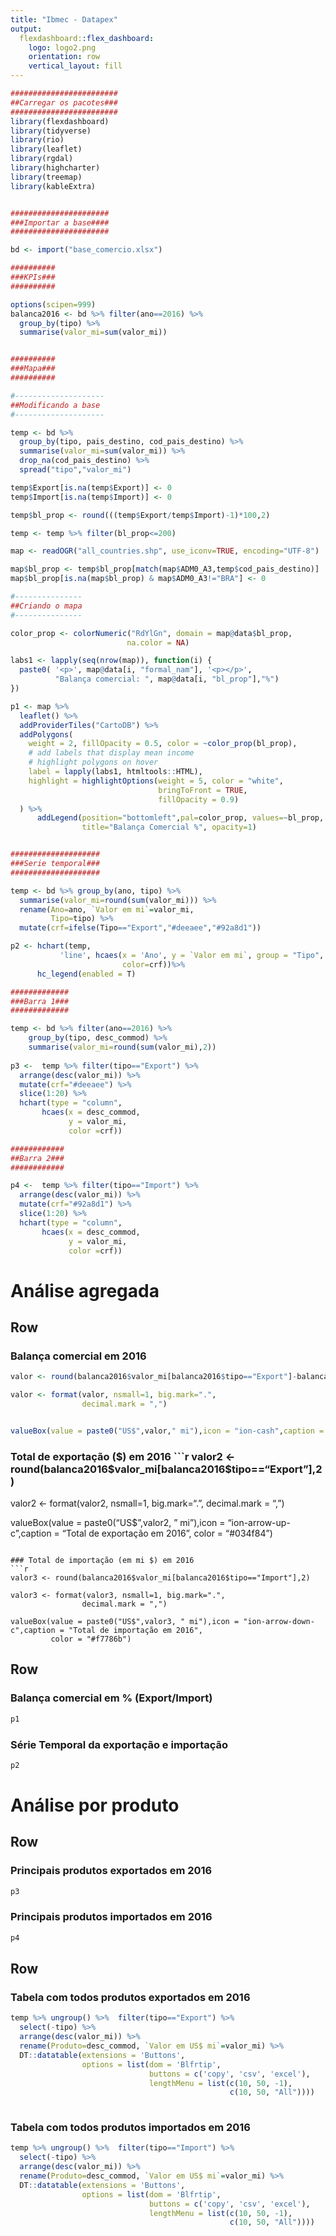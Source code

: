 ```yaml
---
title: "Ibmec - Datapex"
output: 
  flexdashboard::flex_dashboard:
    logo: logo2.png
    orientation: row
    vertical_layout: fill
---
```


```r
########################
##Carregar os pacotes###
########################
library(flexdashboard)
library(tidyverse)
library(rio)
library(leaflet)
library(rgdal)
library(highcharter)
library(treemap)
library(kableExtra)


######################
###Importar a base####
######################

bd <- import("base_comercio.xlsx")

##########
###KPIs###
##########

options(scipen=999)
balanca2016 <- bd %>% filter(ano==2016) %>% 
  group_by(tipo) %>% 
  summarise(valor_mi=sum(valor_mi)) 


##########
###Mapa###
##########

#--------------------
##Modificando a base
#--------------------

temp <- bd %>% 
  group_by(tipo, pais_destino, cod_pais_destino) %>% 
  summarise(valor_mi=sum(valor_mi)) %>% 
  drop_na(cod_pais_destino) %>% 
  spread("tipo","valor_mi") 

temp$Export[is.na(temp$Export)] <- 0
temp$Import[is.na(temp$Import)] <- 0

temp$bl_prop <- round(((temp$Export/temp$Import)-1)*100,2)

temp <- temp %>% filter(bl_prop<=200)

map <- readOGR("all_countries.shp", use_iconv=TRUE, encoding="UTF-8")  

map$bl_prop <- temp$bl_prop[match(map$ADM0_A3,temp$cod_pais_destino)]
map$bl_prop[is.na(map$bl_prop) & map$ADM0_A3!="BRA"] <- 0

#---------------
##Criando o mapa
#---------------

color_prop <- colorNumeric("RdYlGn", domain = map@data$bl_prop,
                          na.color = NA)

labs1 <- lapply(seq(nrow(map)), function(i) {
  paste0( '<p>', map@data[i, "formal_nam"], '<p></p>', 
          "Balança comercial: ", map@data[i, "bl_prop"],"%")
})

p1 <- map %>% 
  leaflet() %>%
  addProviderTiles("CartoDB") %>% 
  addPolygons(
    weight = 2, fillOpacity = 0.5, color = ~color_prop(bl_prop),
    # add labels that display mean income
    # highlight polygons on hover
    label = lapply(labs1, htmltools::HTML),
    highlight = highlightOptions(weight = 5, color = "white",
                                 bringToFront = TRUE,
                                 fillOpacity = 0.9)
  ) %>%
      addLegend(position="bottomleft",pal=color_prop, values=~bl_prop,
                title="Balança Comercial %", opacity=1)


####################
###Serie temporal###
####################

temp <- bd %>% group_by(ano, tipo) %>% 
  summarise(valor_mi=round(sum(valor_mi))) %>% 
  rename(Ano=ano, `Valor em mi`=valor_mi,
         Tipo=tipo) %>% 
  mutate(crf=ifelse(Tipo=="Export","#deeaee","#92a8d1"))

p2 <- hchart(temp, 
           'line', hcaes(x = 'Ano', y = `Valor em mi`, group = "Tipo",
                         color=crf))%>% 
      hc_legend(enabled = T)

#############
###Barra 1###
#############

temp <- bd %>% filter(ano==2016) %>% 
    group_by(tipo, desc_commod) %>% 
    summarise(valor_mi=round(sum(valor_mi),2))
  
p3 <-  temp %>% filter(tipo=="Export") %>% 
  arrange(desc(valor_mi)) %>% 
  mutate(crf="#deeaee") %>% 
  slice(1:20) %>% 
  hchart(type = "column", 
       hcaes(x = desc_commod, 
             y = valor_mi,
             color =crf))

############
##Barra 2###
############

p4 <-  temp %>% filter(tipo=="Import") %>% 
  arrange(desc(valor_mi)) %>% 
  mutate(crf="#92a8d1") %>% 
  slice(1:20) %>% 
  hchart(type = "column", 
       hcaes(x = desc_commod, 
             y = valor_mi,
             color =crf))


```


<style>                     
.navbar {
  background-color:#042353;
  border-color: black;
}

.navbar-brand {
    float: right;
}

.navbar-inverse .navbar-nav>.active>a, .navbar-inverse .navbar-nav>.active>a:hover, .navbar-inverse .navbar-nav>.active>a:focus{
  
  background-color: #dcad3f;
}

.chart-title {
  border-color: black;
  color:white;
  background-color: #042353;
  text-align: center;
  font-family: "Times New Roman";
  font-size: 20px;

}

.value-box {

  border: 2px solid black;
  border-radius: 25px;

}

.value-box > .inner {
  
  color: white !Important;

}


}

</style> 



Análise agregada {data-icon="fa-signal"}
===================================== 

Row {data-width=150}
--------------------------------------

### Balança comercial em 2016
```r
valor <- round(balanca2016$valor_mi[balanca2016$tipo=="Export"]-balanca2016$valor_mi[balanca2016$tipo=="Import"],2)

valor <- format(valor, nsmall=1, big.mark=".",
                decimal.mark = ",")


valueBox(value = paste0("US$",valor," mi"),icon = "ion-cash",caption = paste0("Resultado da balança",'<br>',"comercial em 2016"),color = "#b1cbbb")
```


### Total de exportação ($) em 2016
```r

valor2 <- round(balanca2016$valor_mi[balanca2016$tipo=="Export"],2)

valor2 <- format(valor2, nsmall=1, big.mark=".",
                decimal.mark = ",")

valueBox(value = paste0("US$",valor2, " mi"),icon = "ion-arrow-up-c",caption = "Total de exportação em 2016",
         color = "#034f84")
```

### Total de importação (em mi $) em 2016
```r
valor3 <- round(balanca2016$valor_mi[balanca2016$tipo=="Import"],2)

valor3 <- format(valor3, nsmall=1, big.mark=".",
                decimal.mark = ",")

valueBox(value = paste0("US$",valor3, " mi"),icon = "ion-arrow-down-c",caption = "Total de importação em 2016",
         color = "#f7786b")
```


Row
--------------------------------------

### Balança comercial em % (Export/Import)

```r
p1
```


### Série Temporal da exportação e importação

```r
p2
```


Análise por produto {data-icon="fa-signal"}
===================================== 

Row 
-------------------------------------

### Principais produtos exportados em 2016

```r
p3
```

### Principais produtos importados em 2016

```r
p4
```

Row {.tabset .tabset-fade}
-------------------------------------


### Tabela com todos produtos exportados em 2016

```r
temp %>% ungroup() %>%  filter(tipo=="Export") %>% 
  select(-tipo) %>% 
  arrange(desc(valor_mi)) %>% 
  rename(Produto=desc_commod, `Valor em US$ mi`=valor_mi) %>%
  DT::datatable(extensions = 'Buttons',
                options = list(dom = 'Blfrtip',
                               buttons = c('copy', 'csv', 'excel'),
                               lengthMenu = list(c(10, 50, -1),
                                                 c(10, 50, "All"))))
  


```   
 
### Tabela com todos produtos importados em 2016
    
```r
temp %>% ungroup() %>%  filter(tipo=="Import") %>% 
  select(-tipo) %>% 
  arrange(desc(valor_mi)) %>% 
  rename(Produto=desc_commod, `Valor em US$ mi`=valor_mi) %>%
  DT::datatable(extensions = 'Buttons',
                options = list(dom = 'Blfrtip',
                               buttons = c('copy', 'csv', 'excel'),
                               lengthMenu = list(c(10, 50, -1),
                                                 c(10, 50, "All"))))
```
